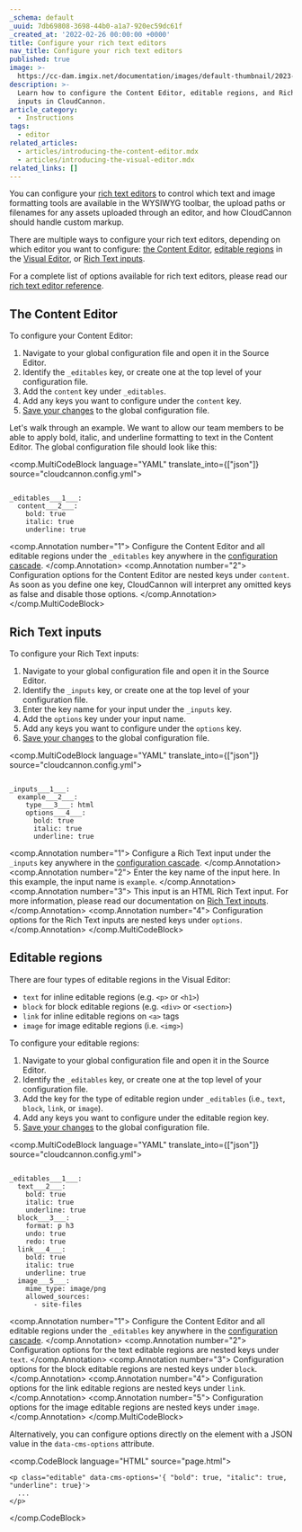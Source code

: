 ```yaml
---
_schema: default
_uuid: 7db69808-3698-44b0-a1a7-920ec59dc61f
_created_at: '2022-02-26 00:00:00 +0000'
title: Configure your rich text editors
nav_title: Configure your rich text editors
published: true
image: >-
  https://cc-dam.imgix.net/documentation/images/default-thumbnail/2023-Q4/CloudCannon-Documentation-Thumbnail.png
description: >-
  Learn how to configure the Content Editor, editable regions, and Rich Text
  inputs in CloudCannon.
article_category:
  - Instructions
tags:
  - editor
related_articles:
  - articles/introducing-the-content-editor.mdx
  - articles/introducing-the-visual-editor.mdx
related_links: []
---
```

You can configure your [rich text editors](/documentation/articles/what-are-rich-text-editors/) to control which text and image formatting tools are available in the WYSIWYG toolbar, the upload paths or filenames for any assets uploaded through an editor, and how CloudCannon should handle custom markup.

There are multiple ways to configure your rich text editors, depending on which editor you want to configure: [the Content Editor](/documentation/articles/the-content-editor/), [editable regions](/documentation/articles/define-editable-regions-in-your-html/) in the [Visual Editor](/documentation/articles/the-visual-editor/), or [Rich Text inputs](/documentation/articles/configure-your-rich-text-inputs/).

For a complete list of options available for rich text editors, please read our [rich text editor reference](/documentation/articles/rich-text-editor-reference/).

## The Content Editor

To configure your Content Editor:

1. Navigate to your global configuration file and open it in the Source Editor.
2. Identify the `_editables` key, or create one at the top level of your configuration file.
3. Add the `content` key under `_editables`.
4. Add any keys you want to configure under the `content` key.
5. [Save your changes](/documentation/articles/save-your-changes/) to the global configuration file.

Let's walk through an example. We want to allow our team members to be able to apply bold, italic, and underline formatting to text in the Content Editor. The global configuration file should look like this:

<comp.MultiCodeBlock language="YAML" translate_into={["json"]} source="cloudcannon.config.yml">
```

_editables___1___:
  content___2___:
    bold: true
    italic: true
    underline: true

```
<comp.Annotation number="1">
  Configure the Content Editor and all editable regions under the `_editables` key anywhere in the [configuration cascade](/documentation/articles/using-the-configuration-cascade/).
</comp.Annotation>
<comp.Annotation number="2">
  Configuration options for the Content Editor are nested keys under `content`. As soon as you define one key, CloudCannon will interpret any omitted keys as false and disable those options.
</comp.Annotation>
</comp.MultiCodeBlock>

## Rich Text inputs

To configure your Rich Text inputs:

1. Navigate to your global configuration file and open it in the Source Editor.
2. Identify the `_inputs` key, or create one at the top level of your configuration file.
3. Enter the key name for your input under the `_inputs` key.
4. Add the `options` key under your input name.
5. Add any keys you want to configure under the `options` key.
6. [Save your changes](/documentation/articles/save-your-changes/) to the global configuration file.

<comp.MultiCodeBlock language="YAML" translate_into={["json"]} source="cloudcannon.config.yml">
```

_inputs___1___:
  example___2___:
    type___3___: html
    options___4___:
      bold: true
      italic: true
      underline: true

```
<comp.Annotation number="1">
  Configure a Rich Text input under the `_inputs` key anywhere in the [configuration cascade](/documentation/articles/using-the-configuration-cascade/).
</comp.Annotation>
<comp.Annotation number="2">
  Enter the key name of the input here. In this example, the input name is `example`.
</comp.Annotation>
<comp.Annotation number="3">
  This input is an HTML Rich Text input. For more information, please read our documentation on [Rich Text inputs](/documentation/articles/configure-your-rich-text-inputs/).
</comp.Annotation>
<comp.Annotation number="4">
  Configuration options for the Rich Text inputs are nested keys under `options`.
</comp.Annotation>
</comp.MultiCodeBlock>

## Editable regions

There are four types of editable regions in the Visual Editor:

* `text` for inline editable regions (e.g. `<p>` or `<h1>`)
* `block` for block editable regions (e.g. `<div>` or `<section>`)
* `link` for inline editable regions on `<a>` tags
* `image` for image editable regions (i.e. `<img>`)

To configure your editable regions:

1. Navigate to your global configuration file and open it in the Source Editor.
2. Identify the `_editables` key, or create one at the top level of your configuration file.
3. Add the key for the type of editable region under `_editables` (i.e., `text`, `block`, `link`, or `image`).
4. Add any keys you want to configure under the editable region key.
5. [Save your changes](/documentation/articles/save-your-changes/) to the global configuration file.

<comp.MultiCodeBlock language="YAML" translate_into={["json"]} source="cloudcannon.config.yml">
```

_editables___1___:
  text___2___:
    bold: true
    italic: true
    underline: true
  block___3___:
    format: p h3
    undo: true
    redo: true
  link___4___:
    bold: true
    italic: true
    underline: true
  image___5___:
    mime_type: image/png
    allowed_sources:
      - site-files

```
<comp.Annotation number="1">
  Configure the Content Editor and all editable regions under the `_editables` key anywhere in the [configuration cascade](/documentation/articles/using-the-configuration-cascade/).
</comp.Annotation>
<comp.Annotation number="2">
  Configuration options for the text editable regions are nested keys under `text`.
</comp.Annotation>
<comp.Annotation number="3">
  Configuration options for the block editable regions are nested keys under `block`.
</comp.Annotation>
<comp.Annotation number="4">
  Configuration options for the link editable regions are nested keys under `link`.
</comp.Annotation>
<comp.Annotation number="5">
  Configuration options for the image editable regions are nested keys under `image`.
</comp.Annotation>
</comp.MultiCodeBlock>

Alternatively, you can configure options directly on the element with a JSON value in the `data-cms-options` attribute.

<comp.CodeBlock language="HTML" source="page.html">
```
<p class="editable" data-cms-options='{ "bold": true, "italic": true, "underline": true}'>
  ...
</p>
```
</comp.CodeBlock>